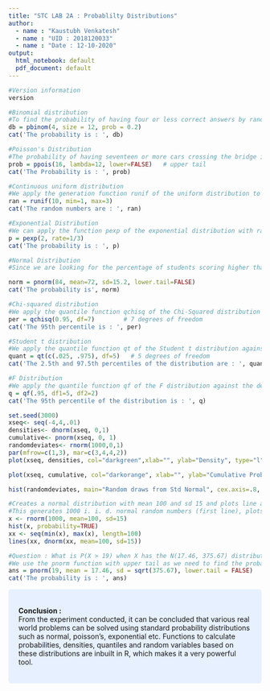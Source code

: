 ```yaml
---
title: "STC LAB 2A : Probablilty Distributions"
author:
  - name : "Kaustubh Venkatesh"
  - name : "UID : 2018120033"
  - name : "Date : 12-10-2020"
output:
  html_notebook: default
  pdf_document: default
---
```

```r
#Version information
version
```
```r
#Binomial distribution
#To find the probability of having four or less correct answers by random attempts, we apply the function dbinom with x = 0,1,2,3,4. or the pbinom function with x = 4
db = pbinom(4, size = 12, prob = 0.2)
cat('The probability is : ', db)
```


```r
#Poisson's Distribution
#The probability of having seventeen or more cars crossing the bridge in a minute is in the upper tail of the probability density function.
prob = ppois(16, lambda=12, lower=FALSE)   # upper tail 
cat('The Probability is : ', prob)
```
```r
#Continuous uniform distribution
#We apply the generation function runif of the uniform distribution to generate ten random numbers between one and three.
ran = runif(10, min=1, max=3)
cat('The random numbers are : ', ran)
```

```r
#Exponential Distribution
#We can apply the function pexp of the exponential distribution with rate=1/3 to find out the probability
p = pexp(2, rate=1/3) 
cat('The probability is : ', p)
```

```r
#Normal Distribution
#Since we are looking for the percentage of students scoring higher than 84, we are interested in the upper tail of the normal distribution.

norm = pnorm(84, mean=72, sd=15.2, lower.tail=FALSE)
cat('The probability is', norm)
```
```r
#Chi-squared distribution
#We apply the quantile function qchisq of the Chi-Squared distribution against the decimal values 0.95.
per = qchisq(0.95, df=7)        # 7 degrees of freedom 
cat('The 95th percentile is : ', per)
```
```r
#Student t distribution
#We apply the quantile function qt of the Student t distribution against the decimal values 0.025 and 0.975.
quant = qt(c(.025, .975), df=5)   # 5 degrees of freedom 
cat('The 2.5th and 97.5th percentiles of the distribution are : ', quant )
```
```r
#F Distribution
#We apply the quantile function qf of the F distribution against the decimal value 0.95.
q = qf(.95, df1=5, df2=2) 
cat('The 95th percentile of the distribution is : ', q)
```

```r
set.seed(3000)
xseq<- seq(-4,4,.01)
densities<- dnorm(xseq, 0,1)
cumulative<- pnorm(xseq, 0, 1)
randomdeviates<- rnorm(1000,0,1)
par(mfrow=c(1,3), mar=c(3,4,4,2))
plot(xseq, densities, col="darkgreen",xlab="", ylab="Density", type="l",lwd=2, cex=2, main="PDF of Standard Normal", cex.axis=.8)
```
```r
plot(xseq, cumulative, col="darkorange", xlab="", ylab="Cumulative Probability",type="l",lwd=2, cex=2, main="CDF of Standard Normal", cex.axis=.8)
```

```r
hist(randomdeviates, main="Random draws from Std Normal", cex.axis=.8, xlim=c(4,4))

```
```r
#Creates a normal distribution with mean 100 and sd 15 and plots line and histogram plot
#This generates 1000 i. i. d. normal random numbers (first line), plots their histogram (second line), and graphs the p. d. f. of the same normal distribution (third and forth lines).
x <- rnorm(1000, mean=100, sd=15)
hist(x, probability=TRUE)
xx <- seq(min(x), max(x), length=100)
lines(xx, dnorm(xx, mean=100, sd=15))

```
```r
#Question : What is P(X > 19) when X has the N(17.46, 375.67) distribution? 
#We use the pnorm function with upper tail as we need to find the probability of X>19
ans = pnorm(19, mean = 17.46, sd = sqrt(375.67), lower.tail = FALSE)
cat('The probability is : ', ans)
```





<style>
div.blue { background-color:#e6f0ff; border-radius: 5px; padding: 20px;}
</style>
<div class = "blue">
<strong>Conclusion : </strong>
<br/>
From the experiment conducted, it can be concluded that various real world problems can be solved using standard probability distributions such as normal, poisson's, exponential etc. Functions to calculate probabilities, densities, quantiles and random variables based on these distributions are inbuilt in R, which makes it a very powerful tool.   
</div>
